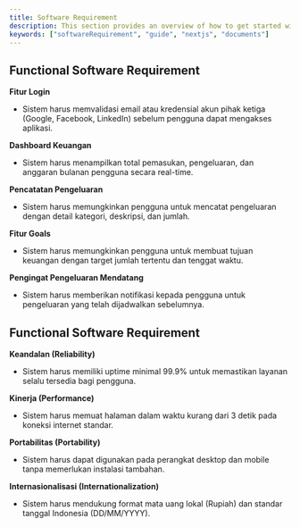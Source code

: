 ```yaml
---
title: Software Requirement
description: This section provides an overview of how to get started with the Documents, Next.js Document Starter Kit.
keywords: ["softwareRequirement", "guide", "nextjs", "documents"]
---
```


## Functional Software Requirement
**Fitur Login**
- Sistem harus memvalidasi email atau kredensial akun pihak ketiga (Google, Facebook, LinkedIn) sebelum pengguna dapat mengakses aplikasi.

**Dashboard Keuangan**
- Sistem harus menampilkan total pemasukan, pengeluaran, dan anggaran bulanan pengguna secara real-time.

**Pencatatan Pengeluaran**
- Sistem harus memungkinkan pengguna untuk mencatat pengeluaran dengan detail kategori, deskripsi, dan jumlah.

**Fitur Goals**
- Sistem harus memungkinkan pengguna untuk membuat tujuan keuangan dengan target jumlah tertentu dan tenggat waktu.

**Pengingat Pengeluaran Mendatang**
- Sistem harus memberikan notifikasi kepada pengguna untuk pengeluaran yang telah dijadwalkan sebelumnya.


## Functional Software Requirement
**Keandalan (Reliability)**
- Sistem harus memiliki uptime minimal 99.9% untuk memastikan layanan selalu tersedia bagi pengguna.

**Kinerja (Performance)**
- Sistem harus memuat halaman dalam waktu kurang dari 3 detik pada koneksi internet standar.

**Portabilitas (Portability)**
- Sistem harus dapat digunakan pada perangkat desktop dan mobile tanpa memerlukan instalasi tambahan.

**Internasionalisasi (Internationalization)**
- Sistem harus mendukung format mata uang lokal (Rupiah) dan standar tanggal Indonesia (DD/MM/YYYY).